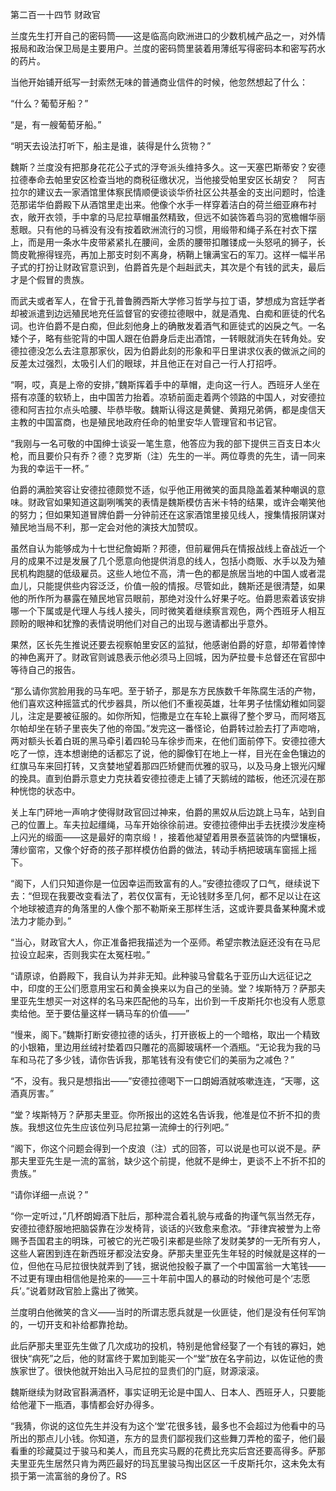 

第二百一十四节 财政官

兰度先生打开自己的密码筒――这是临高向欧洲进口的少数机械产品之一，对外情报局和政治保卫局是主要用户。兰度的密码筒里装着用薄纸写得密码本和密写药水的药片。

当他开始铺开纸写一封索然无味的普通商业信件的时候，他忽然想起了什么：

“什么？葡萄牙船？”

“是，有一艘葡萄牙船。”

“明天去设法打听下，船主是谁，装得是什么货物？”

魏斯？兰度没有把那身花花公子式的浮夸派头维持多久。这一天塞巴斯蒂安？安德拉德奉命去帕里安区检查当地的商税征缴状况，当他接受帕里安区长胡安？　阿吉拉尔的建议去一家酒馆里体察民情顺便谈谈华侨社区公共基金的支出问题时，恰逢范那诺华伯爵殿下从酒馆里走出来。他像个水手一样穿着洁白的荷兰细亚麻布衬衣，敞开衣领，手中拿的马尼拉草帽虽然精致，但远不如装饰着鸟羽的宽檐帽华丽惹眼。只有他的马裤没有没有按着欧洲流行的习惯，用缎带和绳子系在衬衣下摆上，而是用一条水牛皮带紧紧扎在腰间，金质的腰带扣雕镂成一头怒吼的狮子，长筒皮靴擦得锃亮，再加上那支时刻不离身，柄鞘上镶满宝石的军刀。这样一幅半吊子式的打扮让财政官意识到，伯爵首先是个赳赳武夫，其次是个有钱的武夫，最后才是个假冒的贵族。

而武夫或者军人，在曾于孔普鲁腾西斯大学修习哲学与拉丁语，梦想成为宫廷学者却被派遣到边远殖民地充任监督官的安德拉德眼中，就是酒鬼、白痴和匪徒的代名词。也许伯爵不是白痴，但此刻他身上的确散发着酒气和匪徒式的凶戾之气。一名矮个子，略有些驼背的中国人跟在伯爵身后走出酒馆，一转眼就消失在转角处。安德拉德没怎么去注意那家伙，因为伯爵此刻的形象和平日里讲求仪表的做派之间的反差太过强烈，太吸引人们的眼球，并且他正在对自己一行人打招呼。

“啊，哎，真是上帝的安排，”魏斯挥着手中的草帽，走向这一行人。西班牙人坐在搭有凉蓬的软轿上，由中国苦力抬着。凉轿前面走着两个领路的中国人，对安德拉德和阿吉拉尔点头哈腰、毕恭毕敬。魏斯认得这是黄健、黄翔兄弟俩，都是虔信天主教的中国富商，也是殖民地政府任命的帕里安华人管理官和书记官。

“我刚与一名可敬的中国绅士谈妥一笔生意，他答应为我的部下提供三百支日本火枪，而且要价只有乔？德？克罗斯（注）先生的一半。两位尊贵的先生，请一同来为我的幸运干一杯。”

伯爵的满脸笑容让安德拉德颇觉不适，似乎他正用微笑的面具隐盖着某种嘲讽的意味。财政官如果知道这副咧嘴笑的表情是魏斯模仿吉米卡特的结果，或许会嘲笑他的努力；但如果知道冒牌伯爵一分钟前还在这家酒馆里接见线人，搜集情报阴谋对殖民地当局不利，那一定会对他的演技大加赞叹。

虽然自认为能够成为十七世纪詹姆斯？邦德，但前雇佣兵在情报战线上奋战近一个月的成果不过是发展了几个愿意向他提供消息的线人，包括小商贩、水手以及为殖民机构跑腿的低级雇员。这些人地位不高，清一色的都是旅居当地的中国人或者混血儿，只能提供些内容泛泛，价值一般的情报。尽管如此，魏斯还是很清楚，如果他的所作所为暴露在殖民地官员眼前，那绝对没什么好果子吃。伯爵思索着该安排哪一个下属或是代理人与线人接头，同时微笑着继续察言观色，两个西班牙人相互顾盼的眼神和犹豫的表情说明他们对自己的出现与邀请都出乎意外。

果然，区长先生推说还要去视察帕里安区的监狱，他感谢伯爵的好意，却带着悻悻的神色离开了。财政官则诚恳表示他必须马上回城，因为萨拉曼卡总督还在官邸中等待自己的报告。

“那么请你赏脸用我的马车吧。至于轿子，那是东方民族数千年陈腐生活的产物，他们喜欢这种摇篮式的代步器具，所以他们不重视英雄，壮年男子怯懦幼稚如同婴儿，注定是要被征服的。如你所知，恺撒是立在车轮上赢得了整个罗马，而阿塔瓦尔帕却坐在轿子里丧失了他的帝国。”发完这一番怪论，伯爵转过脸去打了声唿哨，两对额头长着白斑的黑马牵引着四轮马车徐步而来，在他们面前停下。安德拉德大吃了一惊，连本想谢绝的话都忘了说，他的脚像钉在地上一样，目光在金色镶边的红旗马车来回打转，又贪婪地望着那四匹矫健而优雅的驭马，以及马身上银光闪耀的挽具。直到伯爵示意史力克扶着安德拉德走上铺了天鹅绒的踏板，他还沉浸在那种恍惚的状态中。

关上车门砰地一声响才使得财政官回过神来，伯爵的黑奴从后边跳上马车，站到自己的位置上。车夫拉起缰绳，马车开始徐徐前进。安德拉德伸出手去抚摸沙发座椅上闪光的缎面――这是最好的南京缎！，接着他凝望着用景泰蓝装饰的内壁镶板，薄纱窗帘，又像个好奇的孩子那样模仿伯爵的做法，转动手柄把玻璃车窗摇上摇下。

“阁下，人们只知道你是一位因幸运而致富有的人。”安德拉德叹了口气，继续说下去：“但现在我要改变看法了，若仅仅富有，无论钱财多至几何，都不足以让在这个地球被遗弃的角落里的人像个那不勒斯亲王那样生活，这或许要具备某种魔术或法力才能办到。”

“当心，财政官大人，你正准备把我描述为一个巫师。希望宗教法庭还没有在马尼拉设立起来，否则我实在太冤枉啦。”

“请原谅，伯爵殿下，我自认为并非无知。此种骏马曾载名于亚历山大远征记之中，印度的王公们愿意用宝石和黄金换来以为自己的坐骑。堂？埃斯特万？萨那夫里亚先生想买一对这样的名马来匹配他的马车，出价到一千皮斯托尔也没有人愿意卖给他。至于要估量这样一辆马车的价值——”

“慢来，阁下。”魏斯打断安德拉德的话头，打开嵌板上的一个暗格，取出一个精致的小银箱，里边用丝绒衬垫着四只雕花的高脚玻璃杯一个酒瓶。“无论我为我的马车和马花了多少钱，请你告诉我，那笔钱有没有使它们的美丽为之减色？”

“不，没有。我只是想指出——”安德拉德喝下一口朗姆酒就咳嗽连连，“天哪，这酒真厉害。”

“堂？埃斯特万？萨那夫里亚。你所报出的这姓名告诉我，他准是位不折不扣的贵族。我想这位先生应该位列马尼拉第一流绅士的行列吧。”

“阁下，你这个问题会得到一个皮浪（注）式的回答，可以说是也可以说不是。萨那夫里亚先生是一流的富翁，缺少这个前提，他就不是绅士，更谈不上不折不扣的贵族。”

“请你详细一点说？”

“你一定听过，”几杯朗姆酒下肚后，那种混合着礼貌与戒备的拘谨气氛当然无存，安德拉德舒服地把脑袋靠在沙发椅背，谈话的兴致愈来愈浓。“菲律宾被誉为上帝赐予吾国君主的明珠，可被它的光芒吸引来都是些除了发财美梦的一无所有穷人，这些人窘困到连在新西班牙都没法安身。萨那夫里亚先生年轻的时候就是这样的一位，但他在马尼拉很快就弄到了钱，据说他投骰子赢了一个中国富翁一大笔钱――不过更有理由相信他是抢来的――三十年前中国人的暴动的时候他可是个‘志愿兵’。”说着财政官脸上露出了微笑。

兰度明白他微笑的含义――当时的所谓志愿兵就是一伙匪徒，他们是没有任何军饷的，一切开支和补给都靠抢劫。

此后萨那夫里亚先生做了几次成功的投机，特别是他曾经娶了一个有钱的寡妇，她很快“病死”之后，他的财富终于累加到能买一个“堂”放在名字前边，以佐证他的贵族家世了。很快他就开始出入马尼拉的显贵们的门庭，财源滚滚。

魏斯继续为财政官斟满酒杯，事实证明无论是中国人、日本人、西班牙人，只要能给他灌下一瓶酒，事情都会好办得多。

“我猜，你说的这位先生并没有为这个‘堂’花很多钱，最多也不会超过为他看中的马所出的那点儿小钱。你知道，东方的显贵们鄙视我们这些舞刀弄枪的蛮子，他们最看重的珍藏莫过于骏马和美人，而且充实马厩的花费比充实后宫还要高得多。萨那夫里亚先生居然只肯为两匹最好的玛瓦里骏马掏出区区一千皮斯托尔，这未免太有损于第一流富翁的身份了。RS

